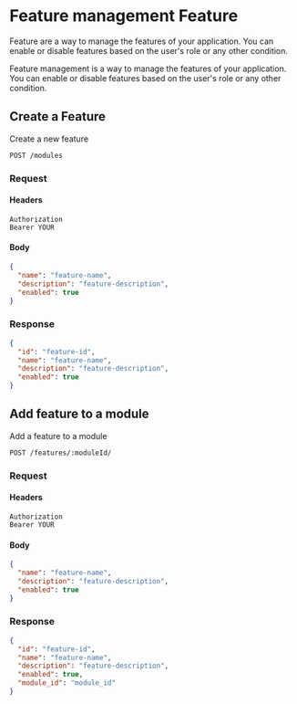 # Feature management Feature

Feature are a way to manage the features of your application. You can enable or disable features based on the user's role or any other condition.

Feature management is a way to manage the features of your application. You can enable or disable features based on the user's role or any other condition.

## Create a Feature

Create a new feature

```
POST /modules
```

### Request

#### Headers

```
Authorization
Bearer YOUR
```

#### Body

```json
{
  "name": "feature-name",
  "description": "feature-description",
  "enabled": true
}
```

### Response

```json
{
  "id": "feature-id",
  "name": "feature-name",
  "description": "feature-description",
  "enabled": true
}
```

## Add feature to a module

Add a feature to a module

```
POST /features/:moduleId/
```

### Request

#### Headers

```
Authorization
Bearer YOUR
```

#### Body

```json
{
  "name": "feature-name",
  "description": "feature-description",
  "enabled": true
}
```

### Response

```json
{
  "id": "feature-id",
  "name": "feature-name",
  "description": "feature-description",
  "enabled": true,
  "module_id": "module_id"
}
```

